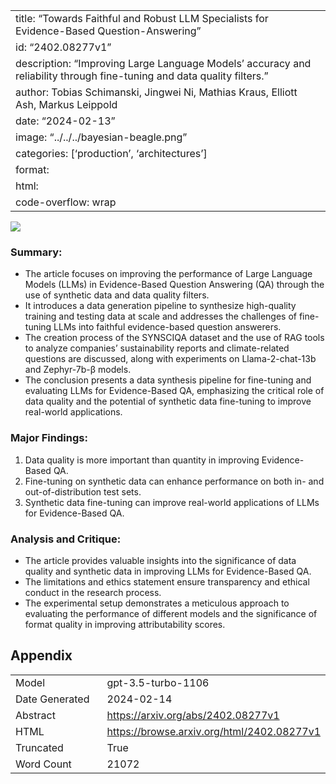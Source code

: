 
---
title: "Towards Faithful and Robust LLM Specialists for Evidence-Based Question-Answering"
id: "2402.08277v1"
description: "Improving Large Language Models' accuracy and reliability through fine-tuning and data quality filters."
author: Tobias Schimanski, Jingwei Ni, Mathias Kraus, Elliott Ash, Markus Leippold
date: "2024-02-13"
image: "../../../bayesian-beagle.png"
categories: ['production', 'architectures']
format:
  html:
    code-overflow: wrap
---

![](../../../bayesian-beagle.png)

### Summary:
- The article focuses on improving the performance of Large Language Models (LLMs) in Evidence-Based Question Answering (QA) through the use of synthetic data and data quality filters.
- It introduces a data generation pipeline to synthesize high-quality training and testing data at scale and addresses the challenges of fine-tuning LLMs into faithful evidence-based question answerers.
- The creation process of the SYNSCIQA dataset and the use of RAG tools to analyze companies' sustainability reports and climate-related questions are discussed, along with experiments on Llama-2-chat-13b and Zephyr-7b-β models.
- The conclusion presents a data synthesis pipeline for fine-tuning and evaluating LLMs for Evidence-Based QA, emphasizing the critical role of data quality and the potential of synthetic data fine-tuning to improve real-world applications.

### Major Findings:
1. Data quality is more important than quantity in improving Evidence-Based QA.
2. Fine-tuning on synthetic data can enhance performance on both in- and out-of-distribution test sets.
3. Synthetic data fine-tuning can improve real-world applications of LLMs for Evidence-Based QA.

### Analysis and Critique:
- The article provides valuable insights into the significance of data quality and synthetic data in improving LLMs for Evidence-Based QA.
- The limitations and ethics statement ensure transparency and ethical conduct in the research process.
- The experimental setup demonstrates a meticulous approach to evaluating the performance of different models and the significance of format quality in improving attributability scores.

## Appendix

|          |          |
|----------|----------|
| Model     | gpt-3.5-turbo-1106       |
| Date Generated     | 2024-02-14       |
| Abstract | [https://arxiv.org/abs/2402.08277v1](https://arxiv.org/abs/2402.08277v1)        |
| HTML     | [https://browse.arxiv.org/html/2402.08277v1](https://browse.arxiv.org/html/2402.08277v1)       |
| Truncated       | True       |
| Word Count       | 21072       |